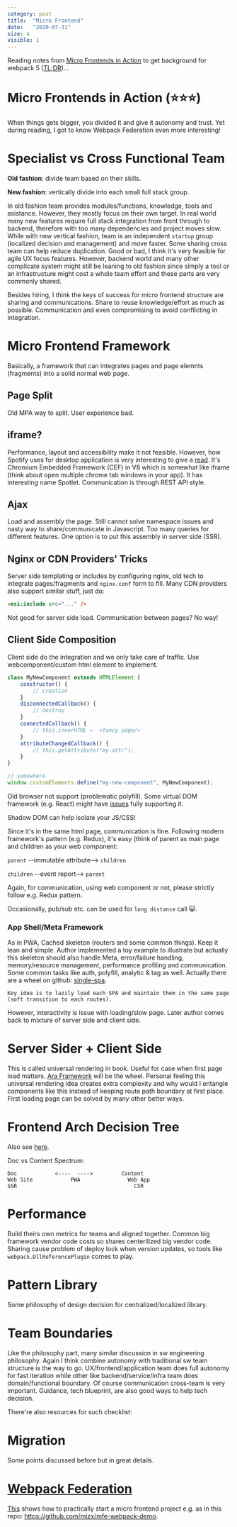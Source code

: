 ```yaml
---
category: post
title:  "Micro Frontend"
date:   "2020-07-31"
size: 4
visible: 1
---
```

Reading notes from [Micro Frontends in Action](https://www.manning.com/books/micro-frontends-in-action) to get background for webpack 5 ([TL;DR](#nowait))...

# Micro Frontends in Action (⭐⭐⭐)
When things gets bigger, you divided it and give it autonomy and trust. Yet during reading, I got to know Webpack Federation even more interesting!


# Specialist vs Cross Functional Team
**Old fashion**: divide team based on their skills.

**New fashion**: vertically divide into each small full stack group.

In old fashion team provides modules/functions, knowledge, tools and asistance. However, they mostly focus on their own target. In real world many new features require full stack integration from front through to backend, therefore with too many dependencies and project moves slow. While with new vertical fashion, team is an independent `startup` group (localized decision and management) and move faster. Some sharing cross team can help reduce duplication. Good or bad, I think it's very feasible for agile UX focus features. However, backend world and many other complicate system might still be leaning to old fashion since simply a tool or an infrastructure might cost a whole team effort and these parts are very commonly shared.

Besides hiring, I think the keys of success for micro frontend structure are sharing and communications. Share to reuse knowledge/effort as much as possible. Communication and even compromising to avoid conflicting in integration.

# Micro Frontend Framework
Basically, a framework that can integrates pages and page elemnts (fragments) into a solid normal web page. 

## Page Split
Old MPA way to split. User experience bad.

## iframe?
Performance, layout and accessibility make it not feasible. However, how Spotify uses for desktop application is very interesting to give a [read](https://www.quora.com/How-is-JavaScript-used-within-the-Spotify-desktop-application-Is-it-packaged-up-and-run-locally-only-retrieving-the-assets-as-and-when-needed-What-JavaScript-VM-is-used/answer/Mattias-Petter-Johansson). It's Chromium Embedded Framework (CEF) in V8 which is somewhat like iframe (think about open multiple chrome tab windows in your app). It has interesting name Spotlet. Communication is through REST API style.

## Ajax
Load and assembly the page. Still cannot solve namespace issues and nasty way to share/communicate in Javascript. Too many queries for different features. One option is to put this assembly in server side (SSR).

## Nginx or CDN Providers' Tricks
Server side templating or includes by configuring nginx, old tech to integrate pages/fragments and `nginx.conf` form to fill. Many CDN providers also support similar stuff, just do: 
```html
<esi:include src="..." />
```
Not good for server side load. Communication between pages? No way!

## Client Side Composition
Client side do the integration and we only take care of traffic. Use webcomponent/custom html element to implement. 
```javascript
class MyNewComponent extends HTMLElement {
    constructor() {
        // creation
    }
    disconnectedCallback() {
        // destroy
    }
    connectedCallback() {
        // this.innerHTML = `<fancy page/>`
    }
    attributeChangedCallback() {
        // this.getAttribute("my-attr");
    }
}

// somewhere
window.customElements.define("my-new-component", MyNewComponent);
```

Old browser not support (problematic polyfill). Some virtual DOM framework (e.g. React) might have [issues](https://custom-elements-everywhere.com/#react) fully supporting it.

Shadow DOM can help isolate your JS/CSS!

Since it's in the same html page, communication is fine. Following modern framework's pattern (e.g. Redux), it's easy (think of parent as main page and children as your web component:

`parent` --immutable attribute--> `children` 

`children` --event report--> `parent` 

Again, for communication, using web component or not, please strictly follow e.g. Redux pattern.

Occasionally, pub/sub etc. can be used for `long distance` call 😺. 

### App Shell/Meta Framework
As in PWA, Cached skeleton (routers and some common things). Keep it lean and simple. Author implemented a toy example to illustrate but actually this skeleton should also handle Meta, error/failure handling, memory/resource management, performance profiling and communication. Some common tasks like auth, polyfill, analytic & tag as well. Actually there are a wheel on github: [single-spa](https://github.com/single-spa/single-spa). 

```
Key idea is to lazily load each SPA and maintain them in the same page (soft transition to each routes).
```

However, interactivity is issue with loading/slow page. Later author comes back to mixture of server side and client side.

# Server Sider + Client Side
This is called universal rendering in book. Useful for case when first page load matters. [Ara Framework](https://ara-framework.github.io/website/) will be the wheel.
Personal feeling this universal rendering idea creates extra complexity and why would I entangle components like this instead of keeping route path boundary at first place. First loading page can be solved by many other better ways.

# Frontend Arch Decision Tree
Also see [here](https://www.angulararchitects.io/aktuelles/a-software-architects-approach-towards/).

Doc vs Content Spectrum:

```
Doc            <----  ---->         Content
Web Site            PWA               Web App
SSR                                     CSR
```

# Performance
Build theirs own metrics for teams and aligned together. Common big framework vendor code costs so shares centerilized big vendor code. Sharing cause problem of deploy lock when version updates, so tools like `webpack.DllReferencePlugin` comes to play. 

# Pattern Library
Some philosophy of design decision for centralized/localized library. 

# Team Boundaries
Like the philosophy part, many similar discussion in sw engineering philosophy. Again I think combine autonomy with traditional sw team structure is the way to go. UX/frontend/application team does full autonomy for fast iteration while other like backend/service/infra team does domain/functional boundary. Of course communication cross-team is very important. Guidance, tech blueprint, are also good ways to help tech decision.

There're also resources for such checklist:

# Migration
Some points discussed before but in great details.

<div id='nowait'/>

# [Webpack Federation](https://webpack.js.org/concepts/module-federation/)

[This](https://indepth.dev/posts/1173/webpack-5-module-federation-a-game-changer-in-javascript-architecture) shows how to practically start a micro frontend project e.g. as in this repo: https://github.com/mizx/mfe-webpack-demo.
